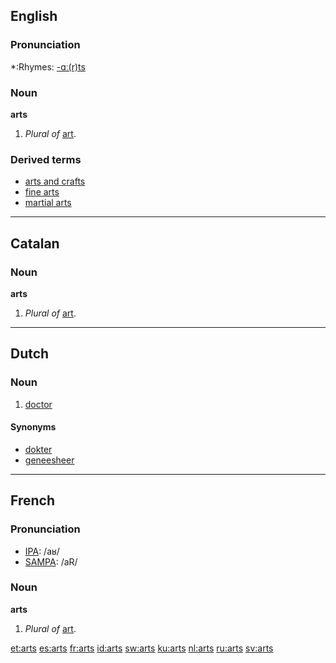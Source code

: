 ==English==

===Pronunciation===
*:Rhymes: [[Rhymes:English:-ɑː(r)ts|-ɑː(r)ts]]

===Noun===
'''arts''' 
# ''Plural of'' [[art]].

===Derived terms===
* [[arts and crafts]]
* [[fine arts]]
* [[martial arts]]

----
==Catalan==

===Noun===
'''arts''' {{f}} {{p}}
# ''Plural of'' [[art]].

----
==Dutch==

===Noun===
{{nl-noun|g1=m|g2=f|artsen|artsje}}

# [[doctor]]

====Synonyms====
*[[dokter]]
*[[geneesheer]]

----

==French==

===Pronunciation===
*[[w:IPA|IPA]]: /aʁ/
*[[w:SAMPA|SAMPA]]: /aR/

===Noun===
'''arts''' {{m}} {{p}}
# ''Plural of'' [[art]].

[[et:arts]]
[[es:arts]]
[[fr:arts]]
[[id:arts]]
[[sw:arts]]
[[ku:arts]]
[[nl:arts]]
[[ru:arts]]
[[sv:arts]]
